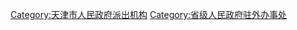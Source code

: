 {{Catmore}}

[[Category:天津市人民政府派出机构|Category:天津市人民政府派出机构]]
[[Category:省级人民政府驻外办事处|Category:省级人民政府驻外办事处]]